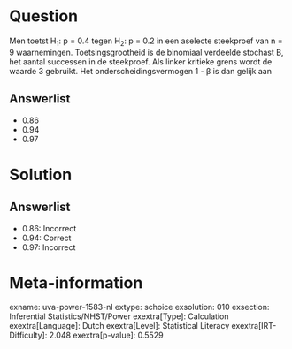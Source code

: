 Question
========

Men toetst H~1~: p = 0.4 tegen H~2~: p = 0.2 in een aselecte steekproef
van n = 9 waarnemingen. Toetsingsgrootheid is de binomiaal verdeelde
stochast B, het aantal successen in de steekproef. Als linker kritieke
grens wordt de waarde 3 gebruikt. Het onderscheidingsvermogen 1 - β is
dan gelijk aan

Answerlist
----------

* 0.86
* 0.94
* 0.97

Solution
========

Answerlist
----------

* 0.86: Incorrect
* 0.94: Correct
* 0.97: Incorrect

Meta-information
================
exname: uva-power-1583-nl
extype: schoice
exsolution: 010
exsection: Inferential Statistics/NHST/Power
exextra[Type]: Calculation
exextra[Language]: Dutch
exextra[Level]: Statistical Literacy
exextra[IRT-Difficulty]: 2.048
exextra[p-value]: 0.5529
